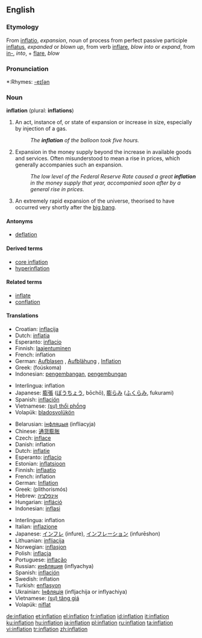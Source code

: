 {{wikipedia}}
==English==

===Etymology===
From {{L.}} [[inflatio]], ''expansion'', noun of process from perfect passive participle [[inflatus]], ''expanded'' or ''blown up'', from verb [[inflare]], ''blow into'' or ''expand'', from [[in-]], ''into'', + [[flare]], ''blow''

===Pronunciation===
*:Rhymes: [[Rhymes:English:-eɪʃǝn|-eɪʃǝn]]

===Noun===
'''inflation''' (plural: '''inflations''')

# An act, instance of, or state of expansion or increase in size, especially by injection of a gas.
#: ''The '''inflation''' of the balloon took five hours.''
# Expansion in the money supply beyond the increase in available goods and services.  Often misunderstood to mean a rise in prices, which generally accompanies such an expansion.
#: ''The low level of the Federal Reserve Rate caused a great '''inflation''' in the money supply that year, accompanied soon after by a general rise in prices.''
# {{context|cosmology}} An extremely rapid expansion of the universe, theorised to have occurred very shortly after the [[big bang]].

====Antonyms====
*[[deflation]]

====Derived terms====
*[[core inflation]]
*[[hyperinflation]]

====Related terms====
*[[inflate]]
*[[conflation]]

====Translations====
{{trans-top|expansion or increase in size}}
*Croatian: [[inflacija]]
*Dutch: [[inflatia]]
*Esperanto: [[inflacio]]
*Finnish: [[laajentuminen]]
*French: inflation {{f}}
*German: [[Aufblasen]] {{n}}, [[Aufblähung]] {{f}}, [[Inflation]] {{f}}
*Greek: {{t|el|φούσκωμα|n|}} (foúskoma)
*Indonesian: [[kembang|pengembangan]], [[kembung|pengembungan]]
{{trans-mid}}
*Interlingua: inflation
*Japanese: [[膨張]] ([[ぼうちょう]], bōchō), [[膨らみ]] ([[ふくらみ]], fukurami)
*Spanish: [[inflación]]
*Vietnamese: [[thổi phồng|(sự) thổi phồng]]
*Volapük: [[bladosvolükön]]
{{trans-bottom}}

{{trans-top|expansion in the money supply}}
*Belarusian: [[інфляцыя]] (infliacyja)
*Chinese: [[通货膨胀]]
*Czech: [[inflace]] {{f}}
*Danish: inflation
*Dutch: [[inflatie]]
*Esperanto: [[inflacio]]
*Estonian: [[inflatsioon]]
*Finnish: [[inflaatio]]
*French: inflation {{f}}
*German: [[Inflation]] {{f}}
*Greek: {{t|el|πληθωρισμός|m|}} (plithorismós)
*Hebrew: [[אינפלציה]]
*Hungarian: [[infláció]]
*Indonesian: [[inflasi]]
{{trans-mid}}
*Interlingua: inflation
*Italian: [[inflazione]]
*Japanese: [[インフレ]] (infure), [[インフレーション]] (infurēshon)
*Lithuanian: [[infliacija]]
*Norwegian: [[inflasjon]]
*Polish: [[inflacja]]
*Portuguese: [[inflação]]
*Russian: [[инфляция]] (inflyachya)
*Spanish: [[inflación]]
*Swedish: inflation
*Turkish: [[enflasyon]]
*Ukrainian: [[Інфляція]] (infljachija or inflyachiya)
*Vietnamese: [[tăng giá|(sự) tăng giá]]
*Volapük: [[niflat]]
{{trans-bottom}}

[[de:inflation]]
[[et:inflation]]
[[el:inflation]]
[[fr:inflation]]
[[id:inflation]]
[[it:inflation]]
[[ku:inflation]]
[[hu:inflation]]
[[ja:inflation]]
[[pl:inflation]]
[[ru:inflation]]
[[ta:inflation]]
[[vi:inflation]]
[[tr:inflation]]
[[zh:inflation]]